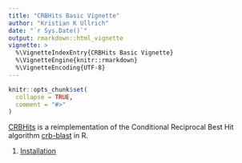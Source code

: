 ```yaml
---
title: "CRBHits Basic Vignette"
author: "Kristian K Ullrich"
date: "`r Sys.Date()`"
output: rmarkdown::html_vignette
vignette: >
  %\VignetteIndexEntry{CRBHits Basic Vignette}
  %\VignetteEngine{knitr::rmarkdown}
  %\VignetteEncoding{UTF-8}
---
```


```r
knitr::opts_chunk$set(
  collapse = TRUE,
  comment = "#>"
)
```

[CRBHits](https://gitlab.gwdg.de/mpievolbio-it/crbhits) is a reimplementation of the Conditional Reciprocal Best Hit algorithm [crb-blast](https://github.com/cboursnell/crb-blast) in R.

1. [Installation](#install)

